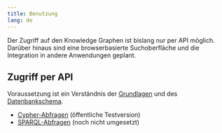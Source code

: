 ```yaml
---
title: Benutzung
lang: de
---
```


Der Zugriff auf den Knowledge Graphen ist bislang nur per API möglich. Darüber hinaus sind eine browserbasierte Suchoberfläche und die Integration in andere Anwendungen geplant.

## Zugriff per API

Voraussetzung ist ein Verständnis der [Grundlagen](basics.qmd) und des [Datenbankschema](schema.qmd).

- [Cypher-Abfragen](cypher.qmd) (öffentliche Testversion)
- [SPARQL-Abfragen](sparql.qmd) (noch nicht umgesetzt)

<!--

## Interner Zugriff mit Python

Um Cypher Anfragen in Python auszuführen muss sich mit einer Datenbank verbunden werden. Für Neo4j wird der [Neo4j driver](https://pypi.org/project/neo4j/) benötigt.  Mit einem Driver Objekt wird eine Verbindung zur Datenbank erstellt. Dafür werden die URL der Datenbank und die Authentifizierungsdaten benötigt.

```python
from neo4j import GraphDatabase

# URI Beispiele: "neo4j://localhost", "neo4j+s://xxx.databases.neo4j.io"
URI = "<URI der Neo4j Datenbank>"
AUTH = ("<Username>", "<Password>")
query = "<Cypher Anfrage>"
driver = GraphDatabase.driver(URI, auth=AUTH)
with driver.session() as session:
   result = session.run(query)
driver.close()
```

Mit [result Methoden](https://neo4j.com/docs/api/python-driver/current/api.html#result) lassen sich nähere Informationen über die Ergebnis der Anfrage erhalten, zum Beispiel die Anzahl von Nodes.

## Weitere Informationen

- [Neo4j Python Handbuch](https://neo4j.com/docs/python-manual/current/) (Englisch)

-->

